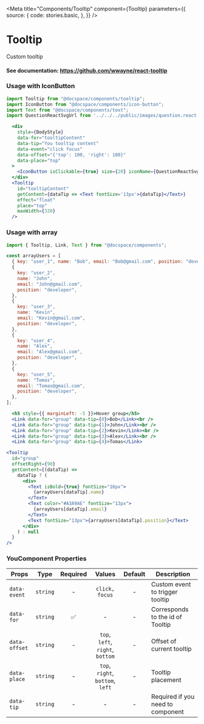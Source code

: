 

<Meta
  title="Components/Tooltip"
  component={Tooltip}
  parameters={{
    source: {
      code: stories.basic,
    },
  }}
/>

# Tooltip

Custom tooltip

#### See documentation: https://github.com/wwayne/react-tooltip

<Canvas>
  <Story story={stories.basic} name="Default" />
</Canvas>

<ArgsTable story="Default" />

<Canvas>
  <Story story={stories.all} name="All" />
</Canvas>

### Usage with IconButton

```js
import Tooltip from "@docspace/components/tooltip";
import IconButton from "@docspace/components/icon-button";
import Text from "@docspace/components/text";
import QuestionReactSvgUrl from '../../../public/images/question.react.svg?url";
```

```jsx
  <div
    style={BodyStyle}
    data-for="tooltipContent"
    data-tip="You tooltip content"
    data-event="click focus"
    data-offset="{'top': 100, 'right': 100}"
    data-place="top"
  >
    <IconButton isClickable={true} size={20} iconName={QuestionReactSvgUrl} />
  </div>
  <Tooltip
    id="tooltipContent"
    getContent={dataTip => <Text fontSize='13px'>{dataTip}</Text>}
    effect="float"
    place="top"
    maxWidth={320}
  />
```

### Usage with array

```js
import { Tooltip, Link, Text } from "@docspace/components";
```

```js
const arrayUsers = [
  { key: "user_1", name: "Bob", email: "Bob@gmail.com", position: "developer" },
  {
    key: "user_2",
    name: "John",
    email: "John@gmail.com",
    position: "developer",
  },
  {
    key: "user_3",
    name: "Kevin",
    email: "Kevin@gmail.com",
    position: "developer",
  },
  {
    key: "user_4",
    name: "Alex",
    email: "Alex@gmail.com",
    position: "developer",
  },
  {
    key: "user_5",
    name: "Tomas",
    email: "Tomas@gmail.com",
    position: "developer",
  },
];
```

```jsx
  <h5 style={{ marginLeft: -5 }}>Hover group</h5>
  <Link data-for="group" data-tip={0}>Bob</Link><br />
  <Link data-for="group" data-tip={1}>John</Link><br />
  <Link data-for="group" data-tip={2}>Kevin</Link><br />
  <Link data-for="group" data-tip={3}>Alex</Link><br />
  <Link data-for="group" data-tip={4}>Tomas</Link>
```

```jsx
<Tooltip
  id="group"
  offsetRight={90}
  getContent={(dataTip) =>
    dataTip ? (
      <div>
        <Text isBold={true} fontSize="16px">
          {arrayUsers[dataTip].name}
        </Text>
        <Text color="#A3A9AE" fontSize="13px">
          {arrayUsers[dataTip].email}
        </Text>
        <Text fontSize="13px">{arrayUsers[dataTip].position}</Text>
      </div>
    ) : null
  }
/>
```

### YouComponent Properties

| Props         |   Type   | Required |              Values              | Default | Description                       |
| ------------- | :------: | :------: | :------------------------------: | :-----: | --------------------------------- |
| `data-event`  | `string` |    -     |          `click, focus`          |    -    | Custom event to trigger tooltip   |
| `data-for`    | `string` |    ✅    |                -                 |    -    | Corresponds to the id of Tooltip  |
| `data-offset` | `string` |    -     | `top`, `left`, `right`, `bottom` |    -    | Offset of current tooltip         |
| `data-place`  | `string` |    -     | `top`, `right`, `bottom`, `left` |    -    | Tooltip placement                 |
| `data-tip`    | `string` |    -     |                -                 |    -    | Required if you need to component |
